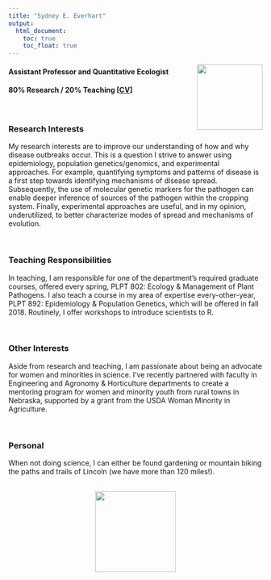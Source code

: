 ```yaml
---
title: "Sydney E. Everhart"
output:
  html_document:
    toc: true
    toc_float: true
---
```


<img style="float: right;" src="images/SydneyEverhart_2016.jpg" width="130px">

#### Assistant Professor and Quantitative Ecologist
#### 80% Research / 20% Teaching  [<a href="documents/Everhart_CV.pdf">CV</a>]

<br>

### Research Interests
My research interests are to improve our understanding of how and why disease outbreaks occur.  This is a question I strive to answer using epidemiology, population genetics/genomics, and experimental approaches.  For example, quantifying symptoms and patterns of disease is a first step towards identifying mechanisms of disease spread.  Subsequently, the use of molecular genetic markers for the pathogen can enable deeper inference of sources of the pathogen within the cropping system.  Finally, experimental approaches are useful, and in my opinion, underutilized, to better characterize modes of spread and mechanisms of evolution.

<br>

### Teaching Responsibilities
In teaching, I am responsible for one of the department's required graduate courses, offered every spring, PLPT 802: Ecology & Management of Plant Pathogens.  I also teach a course in my area of expertise every-other-year, PLPT 892: Epidemiology & Population Genetics, which will be offered in fall 2018.  Routinely, I offer workshops to introduce scientists to R.  

<br>

### Other Interests
Aside from research and teaching, I am passionate about being an advocate for women and minorities in science.  I've recently partnered with faculty in Engineering and Agronomy & Horticulture departments to create a mentoring program for women and minority youth from rural towns in Nebraska, supported by a grant from the USDA Woman Minority in Agriculture. 

<br>

### Personal
When not doing science, I can either be found gardening or mountain biking the paths and trails of Lincoln (we have more than 120 miles!).

<br>
<center>
<img src="images/SydneyCompostPile.jpg" width="160px">
</center>
